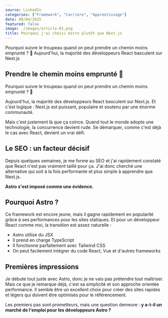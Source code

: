```yaml
---
source: LinkedIn
categories: ["Framework", "Carriere", "Apprentissage"]
date: 08/04/2025
featured: false
image: ./images/article-01.png
title: Pourquoi j'ai choisi Astro plutôt que Next.js
---
```


Pourquoi suivre le troupeau quand on peut prendre un chemin moins emprunté ? 🐑 Aujourd'hui, la majorité des développeurs React basculent sur Next.js                 

## Prendre le chemin moins emprunté 🚀

Pourquoi suivre le troupeau quand on peut prendre un chemin moins emprunté ? 🐑

Aujourd'hui, la majorité des développeurs React basculent sur Next.js. Et c'est logique : Next.js est puissant, populaire et soutenu par une énorme communauté.

Mais c'est justement là que ça coince. Quand tout le monde adopte une technologie, la concurrence devient rude. Se démarquer, comme c'est déjà le cas avec React, devient un vrai défi.

## Le SEO : un facteur décisif

Depuis quelques semaines, je me forme au SEO et j'ai rapidement constaté que React n'est pas vraiment taillé pour ça. J'ai donc cherché une alternative qui soit à la fois performante et plus simple à apprendre que Next.js.

**Astro s'est imposé comme une évidence.**

## Pourquoi Astro ?

Ce framework est encore jeune, mais il gagne rapidement en popularité grâce à ses performances pour les sites statiques. Et pour un développeur React comme moi, la transition est assez naturelle :

- Astro utilise du JSX
- Il prend en charge TypeScript
- Il fonctionne parfaitement avec Tailwind CSS
- On peut facilement intégrer du code React, Vue et d'autres frameworks

## Premières impressions

Je débute tout juste avec Astro, donc je ne vais pas prétendre tout maîtriser. Mais ce que je remarque déjà, c'est sa simplicité et son approche orientée performance. Il semble être un excellent choix pour créer des sites rapides et légers qui doivent être optimisés pour le référencement.

Les premiers pas sont prometteurs, mais une question demeure : **y a-t-il un marché de l'emploi pour les développeurs Astro ?**
